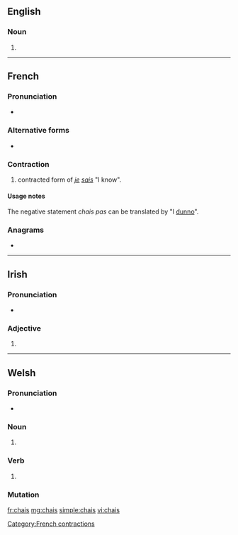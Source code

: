 ==English==

===Noun===
{{head|en|noun plural form}}

# {{plural of|chai|lang=en}}

----

==French==

===Pronunciation===
* {{IPA|/ʃe/|lang=fr}}

===Alternative forms===
* {{l|fr|ché}}

===Contraction===
{{head|fr|contractions}}

# {{label|fr|informal}} contracted form of ''[[je]] [[sais]]'' "I know".

====Usage notes====
The negative statement ''chais pas'' can be translated by "I [[dunno]]".

===Anagrams===
* {{l|fr|chias}}

[[Category:French contractions]]

----

==Irish==

===Pronunciation===
* {{IPA|lang=ga|[xaʃ]}}

===Adjective===
{{head|ga|mutated adjective}}

# {{ga-lenition of|cais}}

----

==Welsh==

===Pronunciation===
* {{IPA|/χai̯s/|lang=cy}}

===Noun===
{{head|cy|mutated noun}}

# {{aspirate mutation of|cais|lang=cy}}

===Verb===
{{head|cy|mutated verb}}

# {{aspirate mutation of|cais|lang=cy}}

===Mutation===
{{cy-mut-auto|cais}}

[[fr:chais]]
[[mg:chais]]
[[simple:chais]]
[[vi:chais]]
